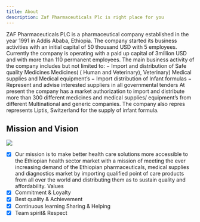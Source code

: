 ```yaml
---
title: About
description: Zaf Pharmaceuticals Plc is right place for you 
---
```

ZAF Pharmaceuticals PLC is a pharmaceutical company established in the year 1991 in Addis Ababa, Ethiopia. The company started its business activities with an initial capital of 50 thousand USD with 5 employees. Currently the company is operating with a paid up capital of 3million USD and with more than 110 permanent employees. The main business activity of the company includes but not limited to: − Import and distribution of Safe quality Medicines Medicines( ( Human and Veterinary), Veterinary) Medical supplies and Medical equipment’s − Import distribution of Infant formulas − Represent and advise interested suppliers in all governmental tenders At present the company has a market authorization to import and distribute more than 300 different medicines and medical supplies/ equipment’s from different Multinational and generic companies. The company also repres represents Liptis, Switzerland for the supply of infant formula.
## Mission and Vision

![](https://www.zafpharma.com/admin_area/slides_images/3.JPG)

- [x] Our mission is to make better health care solutions more accessible to the Ethiopian health sector market with a mission of meeting the ever increasing demand of the Ethiopian pharmaceuticals, medical supplies and diagnostics market by importing qualified point of care products from all over the world and distributing them as to sustain quality and affordability.
Values
- [x] Commitment & Loyalty
- [x] Best quality & Achievement
- [x] Continuous learning Sharing & Helping
- [x] Team spirit& Respect
